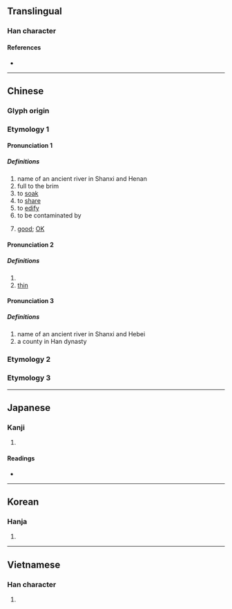 {{also|霑}}
{{character info/new}}
==Translingual==

===Han character===
{{Han char|rn=85|rad=水|as=05|sn=8|four=31160|canj=EYR|ids=⿰氵占}}

====References====
* {{Han ref|kx=0614.120|dkj=17259|dj=1008.030|hdz=31583.060|uh=6CBE|ud=27838|bh=AA67|bd=43623}}

----

==Chinese==
{{zh-forms}}

===Glyph origin===
{{Han etym}}

===Etymology 1===

====Pronunciation 1====
{{zh-pron
|m=zhān
|c=zim1
|h=pfs=
|md=
|mn=ml:tiam/qz,xm,zz:chiam/qz,tw,xm,zz:cham
|mn_note=tiam/chiam - literary, cham - vernacular
|w=
|mc=1
|oc=1,1
|cat=v,a,pn
}}

=====Definitions=====
{{zh-hanzi}}

# name of an ancient river in Shanxi and Henan
# full to the brim
# to [[soak]]
# to [[share]]
# to [[edify]]
# to be contaminated by
# {{lb|zh|dialectal}} [[good]]; [[OK]]

====Pronunciation 2====
{{zh-pron
|m=tiān
|c=tip3
|dial=n
|mc=2
|oc=n,3
|cat=v,a
}}

=====Definitions=====
{{zh-hanzi}}

# {{zh-alt-form|添}}
# [[thin]]

====Pronunciation 3====
{{zh-pron
|m=diàn
|dial=n
|mc=3
|oc=n,3
|cat=pn
}}

=====Definitions=====
{{zh-hanzi}}

# name of an ancient river in Shanxi and Hebei
# a county in Han dynasty

===Etymology 2===
{{zh-see|覘|v}}

===Etymology 3===
{{zh-see|蘸|ss}}

{{zh-cat|Intermediate}}

----

==Japanese==

===Kanji===
{{ja-kanji|grade=|rs=水05}}

# {{rfdef|ja|sort=水05}}

====Readings====
* {{ja-readings|on=[[てん]] (ten)|kun=[[うるおう]] (uruou)}}

----

==Korean==

===Hanja===
{{ko-hanja|hangeul=첨|eumhun=|rv=cheom|mr=ch'ŏm|y=chem}}

# {{rfdef|ko|sort=水05}}

----

==Vietnamese==

===Han character===
{{vi-hantu|[[chăm]], [[trèm]], [[triêm]], [[chem]], [[thêm]]|rs=水05}}

# {{rfdef|vi|sort=水05}}